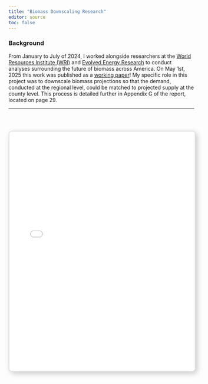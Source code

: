 ---
title: "Biomass Downscaling Research"
editor: source
toc: false
---

### Background 

From January to July of 2024, I worked alongside researchers at the <a href="https://www.wri.org/"> World Resources Institute (WRI)</a> and <a href="https://www.evolved.energy/"> Evolved Energy Research</a> to conduct analyses surrounding the future of biomass across America. On May 1st, 2025 this work was published as a <a href="https://www.wri.org/research/biomass-and-land-use-decarbonizing-us-economy"> working paper</a>! My specific role in this project was to downscale biomass projections so that the demand, conducted at the regional level, could be matched to projected supply at the county level. This process is detailed further in Appendix G of the report, located on page 29.

---

<br>

<iframe src="media/biomass_working_paper.pdf" width="100%" height="650px" style="border: 2px solid #ddd; box-shadow: 5px 5px 15px rgba(0,0,0,0.2); border-radius: 10px;"> </iframe>
---
